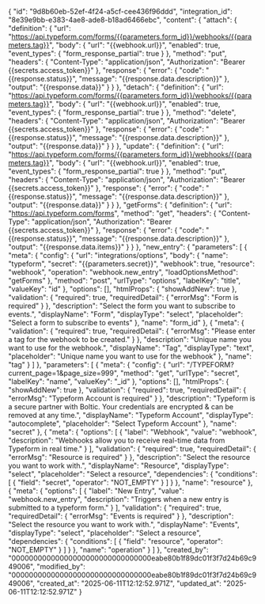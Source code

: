 {
    "id": "9d8b60eb-52ef-4f24-a5cf-cee436f96ddd",
    "integration_id": "8e39e9bb-e383-4ae8-ade8-b18ad6466ebc",
    "content": {
        "attach": {
            "definition": {
                "url": "https://api.typeform.com/forms/{{parameters.form_id}}/webhooks/{{parameters.tag}}",
                "body": {
                    "url": "{{webhook.url}}",
                    "enabled": true,
                    "event_types": {
                        "form_response_partial": true
                    }
                },
                "method": "put",
                "headers": {
                    "Content-Type": "application/json",
                    "Authorization": "Bearer {{secrets.access_token}}"
                },
                "response": {
                    "error": {
                        "code": "{{response.status}}",
                        "message": "{{response.data.description}}"
                    },
                    "output": "{{response.data}}"
                }
            }
        },
        "detach": {
            "definition": {
                "url": "https://api.typeform.com/forms/{{parameters.form_id}}/webhooks/{{parameters.tag}}",
                "body": {
                    "url": "{{webhook.url}}",
                    "enabled": true,
                    "event_types": {
                        "form_response_partial": true
                    }
                },
                "method": "delete",
                "headers": {
                    "Content-Type": "application/json",
                    "Authorization": "Bearer {{secrets.access_token}}"
                },
                "response": {
                    "error": {
                        "code": "{{response.status}}",
                        "message": "{{response.data.description}}"
                    },
                    "output": "{{response.data}}"
                }
            }
        },
        "update": {
            "definition": {
                "url": "https://api.typeform.com/forms/{{parameters.form_id}}/webhooks/{{parameters.tag}}",
                "body": {
                    "url": "{{webhook.url}}",
                    "enabled": true,
                    "event_types": {
                        "form_response_partial": true
                    }
                },
                "method": "put",
                "headers": {
                    "Content-Type": "application/json",
                    "Authorization": "Bearer {{secrets.access_token}}"
                },
                "response": {
                    "error": {
                        "code": "{{response.status}}",
                        "message": "{{response.data.description}}"
                    },
                    "output": "{{response.data}}"
                }
            }
        },
        "getForms": {
            "definition": {
                "url": "https://api.typeform.com/forms",
                "method": "get",
                "headers": {
                    "Content-Type": "application/json",
                    "Authorization": "Bearer {{secrets.access_token}}"
                },
                "response": {
                    "error": {
                        "code": "{{response.status}}",
                        "message": "{{response.data.description}}"
                    },
                    "output": "{{response.data.items}}"
                }
            }
        },
        "new_entry": {
            "parameters": [
                {
                    "meta": {
                        "config": {
                            "url": "integrations/options",
                            "body": {
                                "name": "typeform",
                                "secret": "{{parameters.secret}}",
                                "webhook": true,
                                "resource": "webhook",
                                "operation": "webhook.new_entry",
                                "loadOptionsMethod": "getForms"
                            },
                            "method": "post",
                            "urlType": "options",
                            "labelKey": "title",
                            "valueKey": "id"
                        },
                        "options": [],
                        "htmlProps": {
                            "showAddNew": true
                        },
                        "validation": {
                            "required": true,
                            "requiredDetail": {
                                "errorMsg": "Form is required"
                            }
                        },
                        "description": "Select the form you want to subscribe to events.",
                        "displayName": "Form",
                        "displayType": "select",
                        "placeholder": "Select a form to subscribe to events"
                    },
                    "name": "form_id"
                },
                {
                    "meta": {
                        "validation": {
                            "required": true,
                            "requiredDetail": {
                                "errorMsg": "Please enter a tag for the webhook to be created."
                            }
                        },
                        "description": "Unique name you want to use for the webhook.",
                        "displayName": "Tag",
                        "displayType": "text",
                        "placeholder": "Unique name you want to use for the webhook"
                    },
                    "name": "tag"
                }
            ]
        },
        "parameters": [
            {
                "meta": {
                    "config": {
                        "url": "/TYPEFORM?current_page=1&page_size=999",
                        "method": "get",
                        "urlType": "secret",
                        "labelKey": "name",
                        "valueKey": "_id"
                    },
                    "options": [],
                    "htmlProps": {
                        "showAddNew": true
                    },
                    "validation": {
                        "required": true,
                        "requiredDetail": {
                            "errorMsg": "Typeform Account is required"
                        }
                    },
                    "description": "Typeform is a secure partner with Boltic. Your credentials are encrypted & can be removed at any time.",
                    "displayName": "Typeform Account",
                    "displayType": "autocomplete",
                    "placeholder": "Select Typeform Account"
                },
                "name": "secret"
            },
            {
                "meta": {
                    "options": [
                        {
                            "label": "Webhook",
                            "value": "webhook",
                            "description": "Webhooks allow you to receive real-time data from Typeform in real time."
                        }
                    ],
                    "validation": {
                        "required": true,
                        "requiredDetail": {
                            "errorMsg": "Resource is required"
                        }
                    },
                    "description": "Select the resource you want to work with.",
                    "displayName": "Resource",
                    "displayType": "select",
                    "placeholder": "Select a resource",
                    "dependencies": {
                        "conditions": [
                            {
                                "field": "secret",
                                "operator": "NOT_EMPTY"
                            }
                        ]
                    }
                },
                "name": "resource"
            },
            {
                "meta": {
                    "options": [
                        {
                            "label": "New Entry",
                            "value": "webhook.new_entry",
                            "description": "Triggers when a new entry is submitted to a typeform form."
                        }
                    ],
                    "validation": {
                        "required": true,
                        "requiredDetail": {
                            "errorMsg": "Events is required"
                        }
                    },
                    "description": "Select the resource you want to work with.",
                    "displayName": "Events",
                    "displayType": "select",
                    "placeholder": "Select a resource",
                    "dependencies": {
                        "conditions": [
                            {
                                "field": "resource",
                                "operator": "NOT_EMPTY"
                            }
                        ]
                    }
                },
                "name": "operation"
            }
        ]
    },
    "created_by": "00000000000000000000000000000000eabe80b1f89dc01f3f7d24b69c949006",
    "modified_by": "00000000000000000000000000000000eabe80b1f89dc01f3f7d24b69c949006",
    "created_at": "2025-06-11T12:12:52.971Z",
    "updated_at": "2025-06-11T12:12:52.971Z"
}